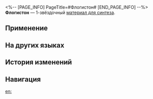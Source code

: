 <%-- [PAGE_INFO]
PageTitle=#Флогистон#
[END_PAGE_INFO] --%>
{{Предмет Инфобокс
|id          = 180004
|Изображение = Предмет Флогистон.png
|Тип         = Материал для синтеза
|Инвентарь   = Другие материалы
|Редкость    = 1
|Эффект      = 
|Описание    = Материал для синтеза уровня 1
|Источник1   = [[Сточный проход: отродья пламени и другие противники]]
|Источник2   = [[Разрушаемые предметы на космической станции «Герта»]]
|Источник3   = [[Магазин в Административном районе]]
}}
{{Описание|Частицы, образующие фазовое пламя.<br />Харальд Панч, член Общества гениев №&nbsp;2, доказал их существование, но Нюл Иман, №&nbsp;3, опроверг его.<br />Богдан, №&nbsp;7, опроверг вывод Имана и снова доказал их существование, прежде чем был убит Полькой Какамонд, №&nbsp;4, через несколько дней после объявления о существовании Флогистона.<br /><br />''«Существует или нет? Честно говоря, нас это не интересует».''}}
'''Флогистон''' — 1-звёздочный [[Материалы для синтеза|материал для синтеза]].

==Применение==
{{Используется в создании}}

==На других языках==
{{На других языках
|en   = Phlogiston
|zhs  = 燃素
|zht  = 燃素
|ja   = 燃素
|ko   = 플로지스톤
|es   = Flogisto
|fr   = Phlogistique
|ru   = Флогистон
|th   = โฟลจิสตัน
|vi   = Chất Đốt
|de   = Phlogiston
|id   = Phlogiston
|pt   = Flogisto
}}

==История изменений==
{{История изменений|3.5}}

==Навигация==
{{Материалы синтеза Навбокс}}

[[en:]]